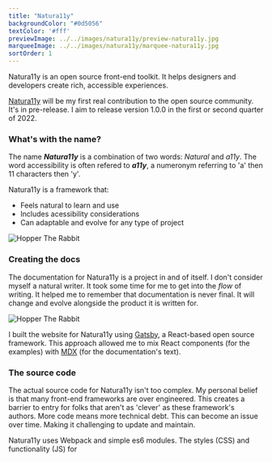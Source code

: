 ```yaml
---
title: "Natura11y"
backgroundColor: "#0d5056"
textColor: '#fff'
previewImage: ../../images/natura11y/preview-natura11y.jpg
marqueeImage: ../../images/natura11y/marquee-natura11y.jpg
sortOrder: 1
---
```


<IntroBlock>

Natura11y is an open source front-end toolkit. It helps designers and developers create rich, accessible experiences.

</IntroBlock>

<TextBlock>

[Natura11y](https://gonatura11y.com) will be my first real contribution to the open source community. It's in pre-release. I aim to release version 1.0.0 in the first or second  quarter of 2022.

</TextBlock>

<TextBlock>

### What's with the name?

The name ***Natura11y*** is a combination of two words: *Natural* and *a11y*. The word accessibility is often refered to  ***a11y***, a numeronym referring to 'a' then 11 characters then 'y'.

Natura11y is a framework that:

- Feels natural to learn and use 
- Includes acessibility considerations
- Can adaptable and evolve for any type of project 

</TextBlock>

<FigureSingleBlock caption="Natura11y's official logo">

![Hopper The Rabbit](../../images/logo-collection/natura11y-inclusive-framework.jpg)
    
</FigureSingleBlock>

<TextBlock>

### Creating the docs

The documentation for Natura11y is a project in and of itself. I don't consider myself a natural writer. It took some time for me to get into the *flow* of writing. It helped me to remember that documentation is never final. It will change and evolve alongside the product it is written for.

</TextBlock>


<FigureSingleBlock lightbox={true}>

![Hopper The Rabbit](../../images/natura11y/grid-desktop-natura11y.jpg)
    
</FigureSingleBlock>

<TextBlock>

I built the website for Natura11y using [Gatsby](https://www.gatsbyjs.com/), a React-based open source framework. This approach allowed me to mix React components (for the examples) with [MDX](https://mdxjs.com/) (for the documentation's text).

</TextBlock>

<TextBlock>

### The source code

The actual source code for Natura11y isn't too complex. My personal belief is that many front-end frameworks are over engineered. This creates a barrier to entry for folks that aren't as 'clever' as these framework's authors. More code means more technical debt. This can become an issue over time. Making it challenging to update and maintain. 

Natura11y uses Webpack and simple es6 modules. The styles (CSS) and functionality (JS) for 

</TextBlock>